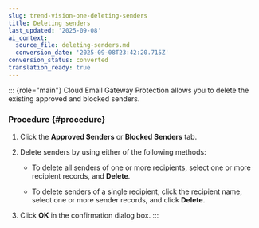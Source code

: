 ```yaml
---
slug: trend-vision-one-deleting-senders
title: Deleting senders
last_updated: '2025-09-08'
ai_context:
  source_file: deleting-senders.md
  conversion_date: '2025-09-08T23:42:20.715Z'
conversion_status: converted
translation_ready: true
---
```


::: {role="main"}
Cloud Email Gateway Protection allows you to delete the existing approved and blocked senders.

### Procedure {#procedure}

1.  Click the **Approved Senders** or **Blocked Senders** tab.

2.  Delete senders by using either of the following methods:

    - To delete all senders of one or more recipients, select one or more recipient records, and **Delete**.

    - To delete senders of a single recipient, click the recipient name, select one or more sender records, and click **Delete**.

3.  Click **OK** in the confirmation dialog box.
:::
